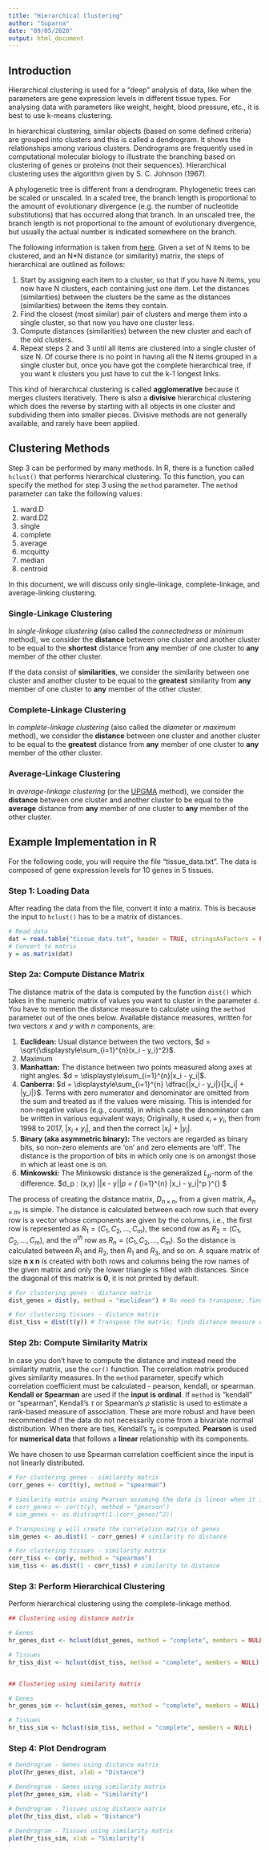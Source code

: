 ```yaml
---
title: "Hierarchical Clustering"
author: "Suparna"
date: "09/05/2020"
output: html_document
---
```

## Introduction

Hierarchical clustering is used for a "deep" analysis of data, like when the parameters are gene expression levels in different tissue types. For analysing data with parameters like weight, height, blood pressure, etc., it is best to use k-means clustering.


In hierarchical clustering, similar objects (based on some defined criteria) are grouped into clusters and this is called a dendrogram. It shows the relationships among various clusters. Dendrograms are frequently used in computational molecular biology to illustrate the branching based on clustering of genes or proteins (not their sequences). Hierarchical clustering uses the algorithm given by S. C. Johnson (1967).


A phylogenetic tree is different from a dendrogram. Phylogenetic trees can be scaled or unscaled. In a scaled tree, the branch length is proportional to the amount of evolutionary divergence (e.g. the number of nucleotide substitutions) that has occurred along that branch. In an unscaled tree, the branch length is not proportional to the amount of evolutionary divergence, but usually the actual number is indicated somewhere on the branch.


The following information is taken from [here](https://home.deib.polimi.it/matteucc/Clustering/tutorial_html/hierarchical.html). Given a set of N items to be clustered, and an N*N distance (or similarity) matrix, the steps of hierarchical are outlined as follows:


1. Start by assigning each item to a cluster, so that if you have N items, you now have N clusters, each containing just one item. Let the distances (similarities) between the clusters be the same as the distances (similarities) between the items they contain.
2. Find the closest (most similar) pair of clusters and merge them into a single cluster, so that now you have one cluster less.
3. Compute distances (similarities) between the new cluster and each of the old clusters.
4. Repeat steps 2 and 3 until all items are clustered into a single cluster of size N. Of course there is no point in having all the N items grouped in a single cluster but, once you have got the complete hierarchical tree, if you want k clusters you just have to cut the k-1 longest links.


This kind of hierarchical clustering is called **agglomerative** because it merges clusters iteratively. There is also a **divisive** hierarchical clustering which does the reverse by starting with all objects in one cluster and subdividing them into smaller pieces. Divisive methods are not generally available, and rarely have been applied.


## Clustering Methods

Step 3 can be performed by many methods. In R, there is a function called `hclust()` that performs hierarchical clustering. To this function, you can specify the method for step 3 using the `method` parameter. The `method` parameter can take the following values:


1. ward.D
2. ward.D2
3. single
4. complete
5. average
6. mcquitty
7. median
8. centroid


In this document, we will discuss only single-linkage, complete-linkage, and average-linking clustering.


### Single-Linkage Clustering

In *single-linkage clustering* (also called the *connectedness* or *minimum* method), we consider the **distance** between one cluster and another cluster to be equal to the **shortest** distance from **any** member of one cluster to **any** member of the other cluster.


If the data consist of **similarities**, we consider the similarity between one cluster and another cluster to be equal to the **greatest** similarity from **any** member of one cluster to **any** member of the other cluster.

### Complete-Linkage Clustering

In *complete-linkage clustering* (also called the *diameter* or *maximum* method), we consider the **distance** between one cluster and another cluster to be equal to the **greatest** distance from **any** member of one cluster to **any** member of the other cluster.


### Average-Linkage Clustering

In *average-linkage clustering* (or the [UPGMA](http://www.icp.ucl.ac.be/~opperd/private/upgma.html) method), we consider the **distance** between one cluster and another cluster to be equal to the **average** distance from **any** member of one cluster to **any** member of the other cluster.


## Example Implementation in R

For the following code, you will require the file "tissue_data.txt". The data is composed of gene expression levels for 10 genes in 5 tissues.


### Step 1: Loading Data

After reading the data from the file, convert it into a matrix. This is because the input to `hclust()` has to be a matrix of distances.


```r
# Read data
dat = read.table("tissue_data.txt", header = TRUE, stringsAsFactors = FALSE)
# Convert to matrix
y = as.matrix(dat)
```

### Step 2a: Compute Distance Matrix

The distance matrix of the data is computed by the function `dist()` which takes in the numeric matrix of values you want to cluster in the parameter `d`. You have to mention the distance measure to calculate using the `method` parameter out of the ones below. Available distance measures, written for two vectors $x$ and $y$ with $n$ components, are:

1. **Euclidean:** Usual distance between the two vectors, $d = \sqrt{\displaystyle\sum_{i=1}^{n}(x_i - y_i)^2}$.
2. Maximum
3. **Manhattan:** The distance between two points measured along axes at right angles. $d = \displaystyle\sum_{i=1}^{n}|x_i - y_i|$.
4. **Canberra:** $d = \displaystyle\sum_{i=1}^{n} \dfrac{|x_i - y_i|}{|x_i| + |y_i|}$. Terms with zero numerator and denominator are omitted from the sum and treated as if the values were missing. This is intended for non-negative values (e.g., counts), in which case the denominator can be written in various equivalent ways; Originally, `R` used $x_i + y_i$, then from 1998 to 2017, $|x_i + y_i|$, and then the correct $|x_i| + |y_i|$.
5. **Binary (aka asymmetric binary):** The vectors are regarded as binary bits, so non-zero elements are ‘on’ and zero elements are ‘off’. The distance is the proportion of bits in which only one is on amongst those in which at least one is on.
6. **Minkowski:** The Minkowski distance is the generalized $L_p$-norm of the difference.
$d_p : (x,y) \to ||x - y||_p = \big( \displaystyle \sum_{i=1}^{n} |x_i - y_i|^p \big)^{\frac{1}{p}} $


The process of creating the distance matrix, $D_{n \times n}$, from a given matrix, $A_{n \times m}$, is simple. The distance is calculated between each row such that every row is a vector whose components are given by the columns, i.e., the first row is represented as $R_1 = (C_1, C_2, ... , C_m)$, the second row as $R_2 = (C_1, C_2, ... , C_m)$, and the $n^{th}$ row as $R_n = (C_1, C_2, ... , C_m)$. So the distance is calculated between $R_1$ and $R_2$, then $R_1$ and $R_3$, and so on. A square matrix of size **n x n** is created with both rows and columns being the row names of the given matrix and only the lower triangle is filled with distances. Since the diagonal of this matrix is **0**, it is not printed by default.


```r
# For clustering genes - distance matrix
dist_genes = dist(y, method = "euclidean") # No need to transpose; finds distance measure on genes

# For clustering tissues - distance matrix
dist_tiss = dist(t(y)) # Transpose the matrix; finds distance measure on tissues
```

### Step 2b: Compute Similarity Matrix

In case you don't have to compute the distance and instead need the similarity matrix, use the `cor()` function. The correlation matrix produced gives similarity measures. In the `method` parameter, specify which correlation coefficient must be calculated - pearson, kendall, or spearman. **Kendall or Spearman** are used if the **input is ordinal**. If `method` is "kendall" or "spearman", Kendall's $\tau$ or Spearman's $\rho$ statistic is used to estimate a rank-based measure of association. These are more robust and have been recommended if the data do not necessarily come from a bivariate normal distribution. When there are ties, Kendall's $\tau_b$ is computed. **Pearson** is used for **numerical data** that follows a **linear** relationship with its components.


We have chosen to use Spearman correlation coefficient since the input is not linearly distributed.


```r
# For clustering genes - similarity matrix
corr_genes <- cor(t(y), method = "spearman")

# Similarity matrix using Pearson assuming the data is linear when it is not
# corr_genes <- cor(t(y), method = "pearson")
# sim_genes <- as.dist(sqrt(1-(corr_genes)^2))

# Transposing y will create the correlation matrix of genes
sim_genes <- as.dist(1 - corr_genes) # similarity to distance

# For clustering tissues - similarity matrix
corr_tiss <- cor(y, method = "spearman")
sim_tiss <- as.dist(1 - corr_tiss) # similarity to distance
```

### Step 3: Perform Hierarchical Clustering

Perform hierarchical clustering using the complete-linkage method.

```r
## Clustering using distance matrix

# Genes
hr_genes_dist <- hclust(dist_genes, method = "complete", members = NULL)

# Tissues
hr_tiss_dist <- hclust(dist_tiss, method = "complete", members = NULL)


## Clustering using similarity matrix

# Genes
hr_genes_sim <- hclust(sim_genes, method = "complete", members = NULL)

# Tissues
hr_tiss_sim <- hclust(sim_tiss, method = "complete", members = NULL)
```

### Step 4: Plot Dendrogram

```r
# Dendrogram - Genes using distance matrix
plot(hr_genes_dist, xlab = "Distance")
```

```r
# Dendrogram - Genes using similarity matrix
plot(hr_genes_sim, xlab = "Similarity")
```

```r
# Dendrogram - Tissues using distance matrix
plot(hr_tiss_dist, xlab = "Distance")
```

```r
# Dendrogram - Tissues using similarity matrix
plot(hr_tiss_sim, xlab = "Similarity")
```

